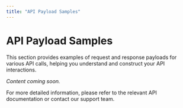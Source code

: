 ```yaml
---
title: "API Payload Samples"
---
```


# API Payload Samples

This section provides examples of request and response payloads for various API calls, helping you understand and construct your API interactions.

*Content coming soon.*

For more detailed information, please refer to the relevant API documentation or contact our support team.
